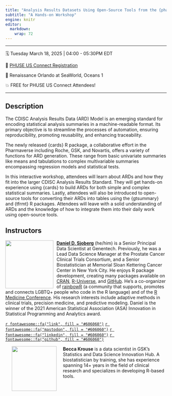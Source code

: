 ```yaml
---
title: "Analysis Results Datasets Using Open-Source Tools from the {pharmaverse}"
subtitle: "A Hands-on Workshop"
engine: knitr
editor: 
  markdown: 
    wrap: 72
---
```


------------------------------------------------------------------------

🗓️ Tuesday March 18, 2025  \| 04:00 - 05:30PM EDT

📝 [PHUSE US Connect Registration](https://www.phuse-events.org/attend/frontend/reg/thome.csp?pageID=38599&ef_sel_menu=2971&eventID=61)

🏢 Renaissance Orlando at SeaWorld, Oceans 1

💥 FREE for PHUSE US Connect Attendees!

------------------------------------------------------------------------

## Description

The CDISC Analysis Results Data (ARD) Model is an emerging standard for encoding statistical analysis summaries in a machine-readable format. Its primary objective is to streamline the processes of automation, ensuring reproducibility, promoting reusability, and enhancing traceability.

The newly released {cards} R package, a collaborative effort in the Pharmaverse including Roche, GSK, and Novartis, offers a variety of functions for ARD generation. These range from basic univariate summaries like means and tabulations to complex multivariable summaries encompassing regression models and statistical tests.

In this interactive workshop, attendees will learn about ARDs and how they fit into the larger CDISC Analysis Results Standard. They will get hands-on experience using {cards} to build ARDs for both simple and complex statistical summaries. Lastly, attendees will also be introduced to open-source tools for converting their ARDs into tables using the {gtsummary} and {tfrmt} R packages. Attendees will leave with a solid understanding of ARDs and the knowledge of how to integrate them into their daily work using open-source tools.

## Instructors

![](images/dan-circle.png){style="float:left;padding: 0 10px 0 0;"
fig-alt="Headshot of Daniel Sjoberg" width="150"}

[**Daniel D. Sjoberg**](https://www.danieldsjoberg.com/) (he/him) is a
Senior Principal Data Scientist at Genentech. Previously, he was a Lead
Data Science Manager at the Prostate Cancer Clinical Trials Consortium,
and a Senior Biostatistician at Memorial Sloan Kettering Cancer Center
in New York City. He enjoys R package development, creating many
packages available on [CRAN](https://cran.r-project.org/web/packages/),
[R-Universe](https://ddsjoberg.r-universe.dev/ui#packages), and
[GitHub](https://github.com/ddsjoberg). He's a co-organizer of 
[rainbowR](https://rainbowr.netlify.app/) (a community that supports, promotes 
and connects LGBTQ+ people who code in the R language) and of the [R Medicine Conference](https://rconsortium.github.io/RMedicine_website/). 
His research interests include
adaptive methods in clinical trials, precision medicine, and predictive
modeling. Daniel is the winner of the 2021 American Statistical
Association (ASA) Innovation in Statistical Programming and Analytics
award.

[`r fontawesome::fa("link", fill = "#606060")`](https://www.danieldsjoberg.com/)
[`r fontawesome::fa("mastodon", fill = "#606060")`](https://mastodon.social/@ddsjoberg)
[`r fontawesome::fa("linkedin", fill = "#606060")`](https://www.linkedin.com/in/ddsjoberg/)
[`r fontawesome::fa("github", fill = "#606060")`](https://github.com/ddsjoberg/)

![](images/becca.png){style="float:left;padding: 0 20px 0 20px;"
fig-alt="Headshot of Becca Krouse" width="140"}

**Becca Krouse** is a data scientist in GSK's Statistics and Data
Science Innovation Hub. A biostatistician by training, she has
experience spanning 14+ years in the field of clinical research and
specializes in developing R-based tools.

<br>

